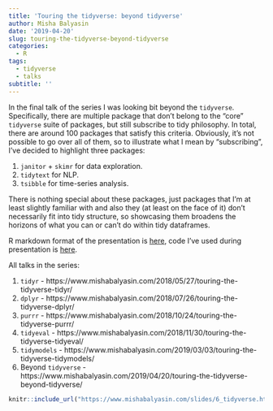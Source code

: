 ```yaml
---
title: 'Touring the tidyverse: beyond tidyverse'
author: Misha Balyasin
date: '2019-04-20'
slug: touring-the-tidyverse-beyond-tidyverse
categories:
  - R
tags:
  - tidyverse
  - talks
subtitle: ''
---
```

In the final talk of the series I was looking bit beyond the `tidyverse`. Specifically, there are multiple package that don't belong to the "core" `tidyverse` suite of packages, but still subscribe to tidy philosophy. In total, there are around 100 packages that satisfy this criteria. Obviously, it's not possible to go over all of them, so to illustrate what I mean by "subscribing", I've decided to highlight three packages:

1. `janitor` + `skimr` for data exploration.
1. `tidytext` for NLP. 
1. `tsibble` for time-series analysis.

There is nothing special about these packages, just packages that I'm at least slightly familiar with and also they (at least on the face of it) don't necessarily fit into tidy structure, so showcasing them broadens the horizons of what you can or can't do within tidy dataframes.

R markdown format of the presentation is [here](https://github.com/romatik/touring_the_tidyverse/blob/master/6_tidyverse.Rmd), code I've used during presentation is [here](https://github.com/romatik/touring_the_tidyverse/tree/master/tidyverse).

All talks in the series:

1. `tidyr` - https://www.mishabalyasin.com/2018/05/27/touring-the-tidyverse-tidyr/
1. `dplyr` - https://www.mishabalyasin.com/2018/07/26/touring-the-tidyverse-dplyr/
1. `purrr` - https://www.mishabalyasin.com/2018/10/24/touring-the-tidyverse-purrr/
1. `tidyeval` - https://www.mishabalyasin.com/2018/11/30/touring-the-tidyverse-tidyeval/
1. `tidymodels` - https://www.mishabalyasin.com/2019/03/03/touring-the-tidyverse-tidymodels/
1. Beyond `tidyverse` - https://www.mishabalyasin.com/2019/04/20/touring-the-tidyverse-beyond-tidyverse/


```r
knitr::include_url("https://www.mishabalyasin.com/slides/6_tidyverse.html#1")
```
